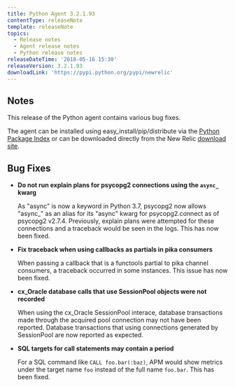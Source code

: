 ```yaml
---
title: Python Agent 3.2.1.93
contentType: releaseNote
template: releaseNote
topics:
  - Release notes
  - Agent release notes
  - Python release notes
releaseDateTime: '2018-05-16 15:30'
releaseVersion: 3.2.1.93
downloadLink: 'https://pypi.python.org/pypi/newrelic'
---
```


## Notes

This release of the Python agent contains various bug fixes.

The agent can be installed using easy_install/pip/distribute via the [Python Package Index](https://pypi.python.org/pypi/newrelic) or can be downloaded directly from the New Relic [download site](http://download.newrelic.com/python_agent/release).

## Bug Fixes

* **Do not run explain plans for psycopg2 connections using the `async_` kwarg**

  As "async" is now a keyword in Python 3.7, psycopg2 now allows "async\_" as an alias for its "async" kwarg for psycopg2.connect as of psycopg2 v2.7.4. Previously, explain plans were attempted for these connections and a traceback would be seen in the logs. This has now been fixed.
* **Fix traceback when using callbacks as partials in pika consumers**

  When passing a callback that is a functools partial to pika channel consumers, a traceback occurred in some instances. This issue has now been fixed.
* **cx_Oracle database calls that use SessionPool objects were not recorded**

  When using the cx_Oracle SessionPool interace, database transactions made through the acquired pool connection may not have been reported. Database transactions that using connections generated by SessionPool are now reported as expected.
* **SQL targets for call statements may contain a period**

  For a SQL command like `CALL foo.bar(:baz)`, APM would show metrics under the target name `foo` instead of the full name `foo.bar`. This has been fixed.

